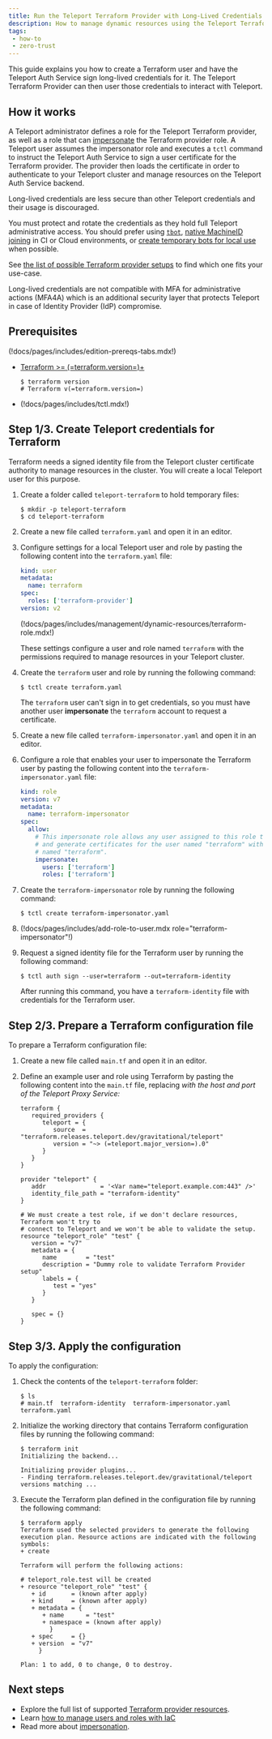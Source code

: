 ```yaml
---
title: Run the Teleport Terraform Provider with Long-Lived Credentials
description: How to manage dynamic resources using the Teleport Terraform provider from anywhere with long-lived credentials.
tags:
 - how-to
 - zero-trust
---
```


This guide explains you how to create a Terraform user and have the Teleport Auth Service sign long-lived credentials
for it. The Teleport Terraform Provider can then user those credentials to interact with Teleport.

## How it works

A Teleport administrator defines a role for the Teleport Terraform provider, as
well as a role that can
[impersonate](../../authentication/impersonation.mdx)
the Terraform provider role. A Teleport user assumes the impersonator role and
executes a `tctl` command to instruct the Teleport Auth Service to sign a user
certificate for the Terraform provider. The provider then loads the certificate
in order to authenticate to your Teleport cluster and manage resources on the
Teleport Auth Service backend.

<Admonition type="warning">

Long-lived credentials are less secure than other Teleport credentials and their
usage is discouraged. 

</Admonition>

You must protect and rotate the credentials as they hold full Teleport
administrative access. You should prefer using [`tbot`](./dedicated-server.mdx),
[native MachineID joining](./ci-or-cloud.mdx) in CI or Cloud environments, or
[create temporary bots for local use](./local.mdx) when possible.

See [the list of possible Terraform provider setups](terraform-provider.mdx) to
find which one fits your use-case.

Long-lived credentials are not compatible with MFA for administrative actions
(MFA4A) which is an additional security layer that protects Teleport in case of
Identity Provider (IdP) compromise.

## Prerequisites

(!docs/pages/includes/edition-prereqs-tabs.mdx!)

- [Terraform >= (=terraform.version=)+](https://learn.hashicorp.com/tutorials/terraform/install-cli)

  ```code
  $ terraform version
  # Terraform v(=terraform.version=)
  ```

- (!docs/pages/includes/tctl.mdx!)

## Step 1/3. Create Teleport credentials for Terraform

Terraform needs a signed identity file from the Teleport cluster certificate authority to manage resources in the
cluster. You will create a local Teleport user for this purpose.

1. Create a folder called `teleport-terraform` to hold temporary files:

   ```code
   $ mkdir -p teleport-terraform
   $ cd teleport-terraform
   ```

1. Create a new file called `terraform.yaml` and open it in an editor.

1. Configure settings for a local Teleport user and role by pasting the following content into the `terraform.yaml` file:

   ```yaml
   kind: user
   metadata:
     name: terraform
   spec:
     roles: ['terraform-provider']
   version: v2
   ```
   (!docs/pages/includes/management/dynamic-resources/terraform-role.mdx!)

   These settings configure a user and role named `terraform` with the permissions
   required to manage resources in your Teleport cluster.

1. Create the `terraform` user and role by running the following command:

   ```code
   $ tctl create terraform.yaml
   ```

   The `terraform` user can't sign in to get credentials, so you must have another user
   **impersonate** the `terraform` account to request a certificate.

1. Create a new file called `terraform-impersonator.yaml` and open it in an editor.

1. Configure a role that enables your user to impersonate the Terraform user by pasting
   the following content into the `terraform-impersonator.yaml` file:

   ```yaml
   kind: role
   version: v7
   metadata:
     name: terraform-impersonator
   spec:
     allow:
       # This impersonate role allows any user assigned to this role to impersonate
       # and generate certificates for the user named "terraform" with a role also
       # named "terraform".
       impersonate:
         users: ['terraform']
         roles: ['terraform']
   ```

1. Create the `terraform-impersonator` role by running the following command:

   ```code
   $ tctl create terraform-impersonator.yaml
   ```

1. (!docs/pages/includes/add-role-to-user.mdx role="terraform-impersonator"!)

1. Request a signed identity file for the Terraform user by running the following command:

   ```code
   $ tctl auth sign --user=terraform --out=terraform-identity
   ```

   After running this command, you have a `terraform-identity` file with credentials for the Terraform user.

## Step 2/3. Prepare a Terraform configuration file

To prepare a Terraform configuration file:

1. Create a new file called `main.tf` and open it in an editor.

1. Define an example user and role using Terraform by pasting the following
   content into the `main.tf` file, replacing 
   <Var name="teleport.example.com:443" /> with the host and port of the
   Teleport Proxy Service:

   ```hcl
   terraform {
      required_providers {
         teleport = {
            source  = "terraform.releases.teleport.dev/gravitational/teleport"
            version = "~> (=teleport.major_version=).0"
         }
      }
   }
   
   provider "teleport" {
      addr               = '<Var name="teleport.example.com:443" />'
      identity_file_path = "terraform-identity"
   }
   
   # We must create a test role, if we don't declare resources, Terraform won't try to
   # connect to Teleport and we won't be able to validate the setup.
   resource "teleport_role" "test" {
      version = "v7"
      metadata = {
         name        = "test"
         description = "Dummy role to validate Terraform Provider setup"
         labels = {
            test = "yes"
         }
      }
   
      spec = {}
   }
   ```

## Step 3/3. Apply the configuration

To apply the configuration:

1. Check the contents of the `teleport-terraform` folder:

   ```code
   $ ls
   # main.tf  terraform-identity  terraform-impersonator.yaml  terraform.yaml
   ```

1. Initialize the working directory that contains Terraform configuration files by running the
   following command:

   ```code
   $ terraform init
   Initializing the backend...
   
   Initializing provider plugins...
   - Finding terraform.releases.teleport.dev/gravitational/teleport versions matching ...
   ```

1. Execute the Terraform plan defined in the configuration file by running the
   following command:

   ```code
   $ terraform apply
   Terraform used the selected providers to generate the following execution plan. Resource actions are indicated with the following symbols:
   + create
   
   Terraform will perform the following actions:
   
   # teleport_role.test will be created
   + resource "teleport_role" "test" {
      + id       = (known after apply)
      + kind     = (known after apply)
      + metadata = {
         + name      = "test"
         + namespace = (known after apply)
           }
      + spec     = {}
      + version  = "v7"
        }
   
   Plan: 1 to add, 0 to change, 0 to destroy.
   ```

## Next steps

- Explore the full list of supported [Terraform provider
  resources](../../../reference/infrastructure-as-code/terraform-provider/terraform-provider.mdx).
- Learn [how to manage users and roles with
  IaC](../managing-resources/user-and-role.mdx)
- Read more about
  [impersonation](../../authentication/impersonation.mdx).
